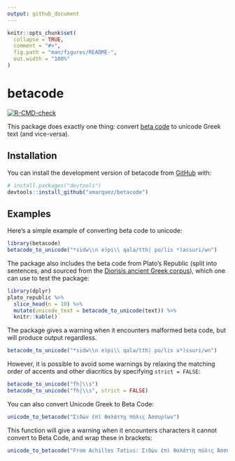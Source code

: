 ```yaml
---
output: github_document
---
```


<!-- README.md is generated from README.Rmd. Please edit that file -->

```r
knitr::opts_chunk$set(
  collapse = TRUE,
  comment = "#>",
  fig.path = "man/figures/README-",
  out.width = "100%"
)
```

# betacode

<!-- badges: start -->
[![R-CMD-check](https://github.com/xmarquez/betacode/actions/workflows/R-CMD-check.yaml/badge.svg)](https://github.com/xmarquez/betacode/actions/workflows/R-CMD-check.yaml)
<!-- badges: end -->

This package does exactly one thing: convert [beta code](https://en.wikipedia.org/wiki/Beta_Code) to unicode Greek text (and vice-versa).

## Installation

You can install the development version of betacode from [GitHub](https://github.com/) with:

``` r
# install.packages("devtools")
devtools::install_github("xmarquez/betacode")
```

## Examples

Here's a simple example of converting beta code to unicode:

```r
library(betacode)
betacode_to_unicode("*sidw\\n e)pi\\ qala/tth| po/lis *)assuri/wn")
```

The package also includes the beta code from Plato's Republic (split into sentences, and sourced from the [Diorisis ancient Greek corpus](https://figshare.com/articles/dataset/The_Diorisis_Ancient_Greek_Corpus/6187256)), which one can use to test the package:

```r
library(dplyr)
plato_republic %>%
  slice_head(n = 10) %>%
  mutate(unicode_text = betacode_to_unicode(text)) %>%
  knitr::kable()
```

The package gives a warning when it encounters malformed beta code, but will produce output regardless. 

```r
betacode_to_unicode("*sidw\\n e)pi\\ qala/tth| po/lis a*)ssuri/wn")
```
However, it is possible to avoid some warnings by relaxing the matching order of accents and other diacritics by specifying `strict = FALSE`:

```r
betacode_to_unicode("fh|\\s")
betacode_to_unicode("fh|\\s", strict = FALSE)
```
You can also convert Unicode Greek to Beta Code:

```r
unicode_to_betacode("Σιδὼν ἐπὶ θαλάττῃ πόλις Ἀσσυρίων")
```

This function will give a warning when it encounters characters it cannot convert to Beta Code, and wrap these in brackets:

```r
unicode_to_betacode("From Achilles Tatius: Σιδὼν ἐπὶ θαλάττῃ πόλις Ἀσσυρίων")
```


